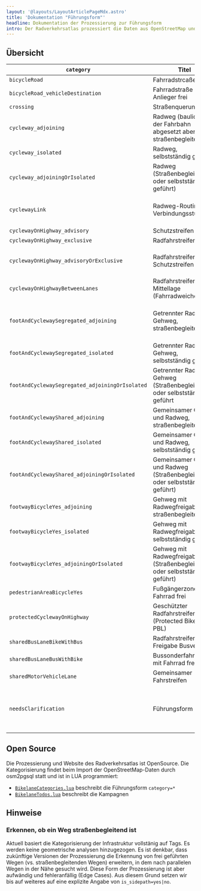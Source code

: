 ```yaml
---
layout: '@layouts/LayoutArticlePageMdx.astro'
title: 'Dokumentation "Führungsform"'
headline: Dokumentation der Prozessierung zur Führungsform
intro: Der Radverkehrsatlas prozessiert die Daten aus OpenStreetMap und kategorisiert sie nach Führungsform.
---
```


## Übersicht

| `category` | Titel | Kurzbeschreibung | Link |
|---|---|---|---|
| `bicycleRoad` | Fahrradstrcaße |  |  |
| `bicycleRoad_vehicleDestination` | Fahrradstraße mit Anlieger frei |  |  |
| `crossing` | Straßenquerung | (Keine weitere Unterteilung, bisher) |  |
| `cycleway_adjoining` | Radweg (baulich von der Fahrbahn abgesetzt aber straßenbegleitend) |  |  |
| `cycleway_isolated` | Radweg, selbstständig geführt | Beispielweise Wege durch Wald und Feld. |  |
| `cycleway_adjoiningOrIsolated` | Radweg (Straßenbegleitend oder selbstständig geführt) | Kategorisierung unklar; Fallback-Kategorie wenn Angabe `is_sidepath=yes\|no` fehlt. |  |
| `cyclewayLink` | Radweg-Routing-Verbindungsstück. | Häufig in OpenStreetMap verwendet um routenfähiges Netz zu erzeugen; repräsentiert nur selten physische Infrastruktur. |  |
| `cyclewayOnHighway_advisory` | Schutzstreifen |  |  |
| `cyclewayOnHighway_exclusive` | Radfahrstreifen |  |  |
| `cyclewayOnHighway_advisoryOrExclusive` | Radfahrstreifen oder Schutzstreifen | Kategorisierung unklar; Fallback-Kategorie wenn Angabe `cycleway:SIDE:lane=advisory\|exclusive` fehlt. |  |
| `cyclewayOnHighwayBetweenLanes` | Radfahrstreifen in Mittellage (Fahrradweiche) | Umgangssprachlich "Angstweiche". Kategorisiert anhand `cycleway:lanes` oder `bicycle:lanes` |  |
| `footAndCyclewaySegregated_adjoining` | Getrennter Rad- und Gehweg, straßenbegleitend | Enthält auch `cyclway*=track` wenn Zusatztags vorhanden. Unterstützt das Tagging-Muster von separaten Rad- und Gehweg-Geometrien mit Zusatztags. |  |
| `footAndCyclewaySegregated_isolated` | Getrennter Rad- und Gehweg, selbstständig geführt | Beispielweise Wege durch Wald und Feld. |  |
| `footAndCyclewaySegregated_adjoiningOrIsolated` | Getrennter Rad- und Gehweg (Straßenbegleitend oder selbstständig geführt | Kategorisierung unklar; Fallback-Kategorie wenn Angabe `is_sidepath=yes\|no` fehlt. |  |
| `footAndCyclewayShared_adjoining` | Gemeinsamer Geh- und Radweg, straßenbegleitend | Enthält auch `cyclway*=track` wenn Zusatztags vorhanden. |  |
| `footAndCyclewayShared_isolated` | Gemeinsamer Geh- und Radweg, selbstständig geführt | Beispielweise Wege durch Wald und Feld. |  |
| `footAndCyclewayShared_adjoiningOrIsolated` | Gemeinsamer Geh- und Radweg (Straßenbegleitend oder selbstständig geführt) | Kategorisierung unklar; Fallback-Kategorie wenn Angabe `is_sidepath=yes\|no` fehlt. |  |
| `footwayBicycleYes_adjoining` | Gehweg mit Radwegfreigabe, straßenbegleitend |  |  |
| `footwayBicycleYes_isolated` | Gehweg mit Radwegfreigabe, selbstständig geführt |  |  |
| `footwayBicycleYes_adjoiningOrIsolated` | Gehweg mit Radwegfreigabe (Straßenbegleitend oder selbstständig geführt) | Kategorisierung unklar; Fallback-Kategorie wenn Angabe `is_sidepath=yes\|no` fehlt. |  |
| `pedestrianAreaBicycleYes` | Fußgängerzone, Fahrrad frei | Fußgängerzonen ohne Fahrradfreigabe werden nicht berücksichtigt |  |
| `protectedCyclewayOnHighway` | Geschützter Radfahrstreifen (Protected Bike Lane / PBL) | Erfordert detailliertes Tagging mit dem [`separation`-Schema](https://wiki.openstreetmap.org/wiki/Proposal:Separation). |  |
| `sharedBusLaneBikeWithBus` | Radfahrstreifen mit Freigabe Busverkehr | Erlaubt wohl höhere Busgelder bei Falschparkern. |  |
| `sharedBusLaneBusWithBike` | Bussonderfahrstreifen mit Fahrrad frei |  |  |
| `sharedMotorVehicleLane` | Gemeinsamer Fahrstreifen | Durch Piktogramme auf der Fahrbahn ausgezeichnet | [Wiki](https://wiki.openstreetmap.org/wiki/Tag:cycleway%3Dshared_lane) |
| `needsClarification` | Führungsform unklar. | Die Attribute in OpenStreetMap sind nicht ausreichend, um die Führungsform zu kategorisieren. Das deutet darauf hin, dass zusätzlich Attribute in OSM ergänzt werden müssen.  |  |

## Open Source

Die Prozessierung und Website des Radverkehrsatlas ist OpenSource. Die Kategorisierung findet beim Import der OpenStreetMap-Daten durch osm2pgsql statt und ist in LUA programmiert:
* [`BikelaneCategories.lua`](https://github.com/FixMyBerlin/atlas-app/blob/develop/processing/topics/roads_bikelanes/bikelanes/BikelaneCategories.lua) beschreibt die Führungsform `category=*`
* [`BikelaneTodos.lua`](https://github.com/FixMyBerlin/atlas-app/blob/develop/processing/topics/roads_bikelanes/bikelanes/BikelaneTodos.lua) beschreibt die Kampagnen

## Hinweise

### Erkennen, ob ein Weg straßenbegleitend ist

Aktuell basiert die Kategorisierung der Infrastruktur vollstänig auf Tags. Es werden keine geometrische analysen hinzugezogen. Es ist denkbar, dass zukünftige Versionen der Prozessierung die Erkennung von frei geführten Wegen (vs. straßenbegleitenden Wegen) erweitern, in dem nach parallelen Wegen in der Nähe gesucht wird. Diese Form der Prozessierung ist aber aufwändig und fehleranfällig (Edge Cases). Aus diesem Grund setzen wir bis auf weiteres auf eine explizite Angabe von `is_sidepath=yes|no`.
